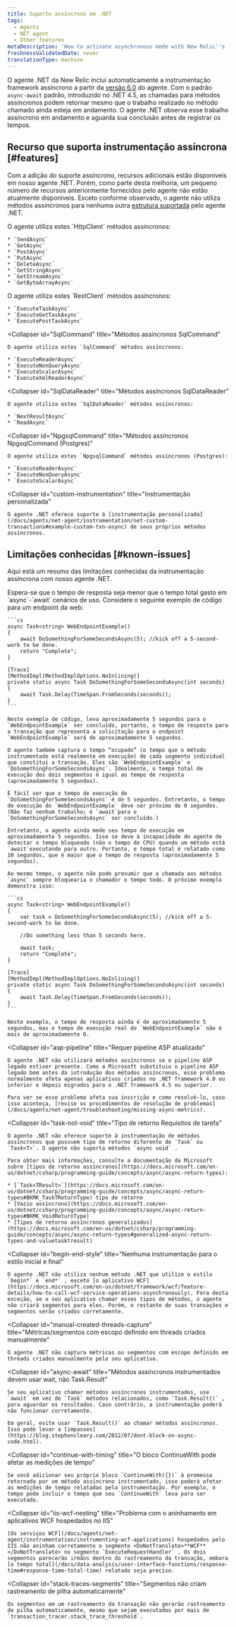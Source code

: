 ```yaml
---
title: Suporte assíncrono em .NET
tags:
  - Agents
  - NET agent
  - Other features
metaDescription: 'How to activate asynchronous mode with New Relic''s .NET agent, plus a summary of new, disabled, or unavailable features when async mode is active.'
freshnessValidatedDate: never
translationType: machine
---
```


O agente .NET da New Relic inclui automaticamente a instrumentação framework assíncrono a partir da [versão 6.0](/docs/release-notes/agent-release-notes/net-release-notes) do agente. Com o padrão `async-await` padrão, introduzido no .NET 4.5, as chamadas para métodos assíncronos podem retornar mesmo que o trabalho realizado no método chamado ainda esteja em andamento. O agente .NET observa esse trabalho assíncrono em andamento e aguarda sua conclusão antes de registrar os tempos.

## Recurso que suporta instrumentação assíncrona [#features]

Com a adição do suporte assíncrono, recursos adicionais estão disponíveis em nosso agente .NET. Porém, como parte desta melhoria, um pequeno número de recursos anteriormente fornecidos pelo agente não estão atualmente disponíveis. Exceto conforme observado, o agente não utiliza métodos assíncronos para nenhuma outra [estrutura suportada](/docs/agents/net-agent/getting-started/compatibility-requirements-net-agent) pelo agente .NET.

<CollapserGroup>
  <Collapser
    id="HttpClient"
    title="Métodos assíncronos HttpClient"
  >
    O agente utiliza estes `HttpClient` métodos assíncronos:

    * `SendAsync`
    * `GetAsync`
    * `PostAsync`
    * `PutAsync`
    * `DeleteAsync`
    * `GetStringAsync`
    * `GetStreamAsync`
    * `GetByteArrayAsync`
  </Collapser>

  <Collapser title="Métodos assíncronos RestClient">
    O agente utiliza estes `RestClient` métodos assíncronos:

    * `ExecuteTaskAsync`
    * `ExecuteGetTaskAsync`
    * `ExecutePostTaskAsync`
  </Collapser>

  <Collapser
    id="SqlCommand"
    title="Métodos assíncronos SqlCommand"
  >
    O agente utiliza estes `SqlCommand` métodos assíncronos:

    * `ExecuteReaderAsync`
    * `ExecuteNonQueryAsync`
    * `ExecuteScalarAsync`
    * `ExecuteXmlReaderAsync`
  </Collapser>

  <Collapser
    id="SqlDataReader"
    title="Métodos assíncronos SqlDataReader"
  >
    O agente utiliza estes `SqlDataReader` métodos assíncronos:

    * `NextResultAsync`
    * `ReadAsync`
  </Collapser>

  <Collapser
    id="NpgsqlCommand"
    title="Métodos assíncronos NpgsqlCommand (Postgres)"
  >
    O agente utiliza estes `NpgsqlCommand` métodos assíncronos (Postgres):

    * `ExecuteReaderAsync`
    * `ExecuteNonQueryAsync`
    * `ExecuteScalarAsync`
  </Collapser>

  <Collapser
    id="custom-instrumentation"
    title="Instrumentação personalizada"
  >
    O agente .NET oferece suporte à [instrumentação personalizada](/docs/agents/net-agent/instrumentation/net-custom-transactions#example-custom-txn-async) de seus próprios métodos assíncronos.
  </Collapser>
</CollapserGroup>

## Limitações conhecidas [#known-issues]

Aqui está um resumo das limitações conhecidas da instrumentação assíncrona com nosso agente .NET.

<CollapserGroup>
  <Collapser
    id="response-time1"
    title="O tempo de resposta é menor que o tempo total"
  >
    Espera-se que o tempo de resposta seja menor que o tempo total gasto em `async`-`await` cenários de uso. Considere o seguinte exemplo de código para um endpoint da web:

    ```cs
    async Task<string> WebEndpointExample() 
    {
        await DoSomethingForSomeSecondsAsync(5); //kick off a 5-second-work to be done.
        return "Complete";
    }

    [Trace]
    [MethodImpl(MethodImplOptions.NoInlining)]
    private static async Task DoSomethingForSomeSecondsAsync(int seconds)
    {
        await Task.Delay(TimeSpan.FromSeconds(seconds));
    }
    ```

    Neste exemplo de código, leva aproximadamente 5 segundos para o `WebEndpointExample` ser concluído, portanto, o tempo de resposta para a transação que representa a solicitação para o endpoint `WebEndpointExample` será de aproximadamente 5 segundos.

    O agente também captura o tempo “ocupado” (o tempo que o método instrumentado está realmente em execução) de cada segmento individual que constitui a transação. Eles são `WebEndpointExample` e `DoSomethingForSomeSecondsAsync`. Idealmente, o tempo total de execução dos dois segmentos é igual ao tempo de resposta (aproximadamente 5 segundos).

    É fácil ver que o tempo de execução de `DoSomethingForSomeSecondsAsync` é de 5 segundos. Entretanto, o tempo de execução do `WebEndpointExample` deve ser próximo de 0 segundos. (Não faz nenhum trabalho; é `await`para o `DoSomethingForSomeSecondsAsync` ser concluído.)

    Entretanto, o agente ainda mede seu tempo de execução em aproximadamente 5 segundos. Isso se deve à incapacidade do agente de detectar o tempo bloqueado (não o tempo de CPU) quando um método está `await`executando para outro. Portanto, o tempo total é relatado como 10 segundos, que é maior que o tempo de resposta (aproximadamente 5 segundos).

    Ao mesmo tempo, o agente não pode presumir que a chamada aos métodos `async` sempre bloquearia o chamador o tempo todo. O próximo exemplo demonstra isso:

    ```cs
    async Task<string> WebEndpointExample()
    {
        var task = DoSomethingForSomeSecondsAsync(5); //kick off a 5-second-work to be done.

        //Do something less than 5 seconds here.

        await task;
        return "Complete";
    }

    [Trace]
    [MethodImpl(MethodImplOptions.NoInlining)]
    private static async Task DoSomethingForSomeSecondsAsync(int seconds)
    {
        await Task.Delay(TimeSpan.FromSeconds(seconds));
    }
    ```

    Neste exemplo, o tempo de resposta ainda é de aproximadamente 5 segundos, mas o tempo de execução real do `WebEndpointExample` não é mais de aproximadamente 0.
  </Collapser>

  <Collapser
    id="asp-pipeline"
    title="Requer pipeline ASP atualizado"
  >
    O agente .NET não utilizará métodos assíncronos se o pipeline ASP legado estiver presente. Como a Microsoft substituiu o pipeline ASP legado bem antes da introdução dos métodos assíncronos, esse problema normalmente afeta apenas aplicativos criados no .NET framework 4.0 ou inferior e depois migrados para o .NET framework 4.5 ou superior.

    Para ver se esse problema afeta sua inscrição e como resolvê-lo, caso isso aconteça, [revise os procedimentos de resolução de problemas](/docs/agents/net-agent/troubleshooting/missing-async-metrics).
  </Collapser>

  <Collapser
    id="task-not-void"
    title="Tipo de retorno Requisitos de tarefa"
  >
    O agente .NET não oferece suporte à instrumentação de métodos assíncronos que possuem tipo de retorno diferente de `Task` ou `Task<T>`. O agente não suporta métodos `async void` .

    Para obter mais informações, consulte a documentação da Microsoft sobre [tipos de retorno assíncronos](https://docs.microsoft.com/en-us/dotnet/csharp/programming-guide/concepts/async/async-return-types):

    * [`Task<TResult>`](https://docs.microsoft.com/en-us/dotnet/csharp/programming-guide/concepts/async/async-return-types#BKMK_TaskTReturnType) tipo de retorno
    * [Vazio assíncrono](https://docs.microsoft.com/en-us/dotnet/csharp/programming-guide/concepts/async/async-return-types#BKMK_VoidReturnType)
    * [Tipos de retorno assíncronos generalizados](https://docs.microsoft.com/en-us/dotnet/csharp/programming-guide/concepts/async/async-return-types#generalized-async-return-types-and-valuetasktresult)
  </Collapser>

  <Collapser
    id="begin-end-style"
    title="Nenhuma instrumentação para o estilo inicial e final"
  >
    O agente .NET não utiliza nenhum método .NET que utilize o estilo `begin*` e `end*` , exceto [o aplicativo WCF](https://docs.microsoft.com/en-us/dotnet/framework/wcf/feature-details/how-to-call-wcf-service-operations-asynchronously). Fora desta exceção, se o seu aplicativo chamar esses tipos de métodos, o agente não criará segmentos para eles. Porém, o restante de suas transações e segmentos serão criados corretamente.
  </Collapser>

  <Collapser
    id="manual-created-threads-capture"
    title="Métricas/segmentos com escopo definido em threads criados manualmente"
  >
    O agente .NET não captura métricas ou segmentos com escopo definido em threads criados manualmente pelo seu aplicativo.
  </Collapser>

  <Collapser
    id="async-await"
    title="Métodos assíncronos instrumentados devem usar wait, não Task.Result"
  >
    Se seu aplicativo chamar métodos assíncronos instrumentados, use `await` em vez de `Task` métodos relacionados, como `Task.Result()` , para aguardar os resultados. Caso contrário, a instrumentação poderá não funcionar corretamente.

    Em geral, evite usar `Task.Result()` ao chamar métodos assíncronos. Isso pode levar a [impasses](https://blog.stephencleary.com/2012/07/dont-block-on-async-code.html).
  </Collapser>

  <Collapser
    id="continue-with-timing"
    title="O bloco ContinueWith pode afetar as medições de tempo"
  >
    Se você adicionar seu próprio bloco `ContinueWith({})` à promessa retornada por um método assíncrono instrumentado, isso poderá afetar as medições de tempo relatadas pela instrumentação. Por exemplo, o tempo pode incluir o tempo que seu `ContinueWith` leva para ser executado.
  </Collapser>

  <Collapser
    id="iis-wcf-nesting"
    title="Problema com o aninhamento em aplicativos WCF hospedados no IIS"
  >
    [Os serviços WCF](/docs/agents/net-agent/instrumentation/instrumenting-wcf-applications) hospedados pelo IIS não aninham corretamente o segmento <DoNotTranslate>**WCF**</DoNotTranslate> no segmento `ExecuteRequestHandler` . Os dois segmentos parecerão irmãos dentro do rastreamento da transação, embora [o tempo total](/docs/data-analysis/user-interface-functions/response-time#response-time-total-time) relatado seja preciso.
  </Collapser>

  <Collapser
    id="stack-traces-segments"
    title="Segmentos não criam rastreamento de pilha automaticamente"
  >
    Os segmentos em um rastreamento da transação não gerarão rastreamento de pilha automaticamente, mesmo que sejam executados por mais de `transaction_tracer.stack_trace_threshold`.
  </Collapser>
</CollapserGroup>